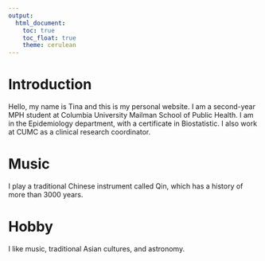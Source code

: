 ```yaml
---
output: 
  html_document:
    toc: true
    toc_float: true
    theme: cerulean
---
```


# Introduction
Hello, my name is Tina and this is my personal website. I am a second-year MPH student at Columbia University Mailman School of Public Health. I am in the Epidemiology department, with a certificate in Biostatistic. I also work at CUMC as a clinical research coordinator. 

# Music
I play a traditional Chinese instrument called Qin, which has a history of more than 3000 years.

# Hobby
I like music, traditional Asian cultures, and astronomy. 